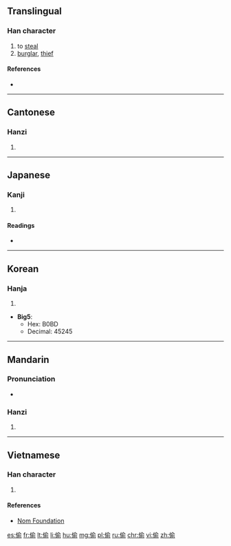 {{also|偸}}
==Translingual==

===Han character===
{{Han char|rn=9|rad=人|as=09|sn=11|four=2822<sub>1</sub>|canj=人人一弓 (OOMN)|ids=⿰[[亻]][[俞]]}}

# to [[steal]]
# [[burglar]], [[thief]]

====References====
* {{Han ref|kx=0112.030|dj=0239.020|hdz=10193.020|uh=5077|ud=20599}}

----

==Cantonese==

===Hanzi===
{{yue-hanzi|jyut=tau1|y=tau1}}

# {{defn|lang=yue|sort=人09}}

----

==Japanese==

===Kanji===
{{ja-kanji|grade=|rs=人09}}

# {{defn|lang=ja|sort=人09}}

====Readings====
* {{ja-readings|on=[[ちゅう]] (chū), [[とう]] (tō)|kun=[[ぬすむ]] (nusumu)}}

----

==Korean==

===Hanja===
{{ko-hanja|hangeul=투|rv=tu|mr=t'u}}

# {{defn|lang=ko|sort=人09}}

* '''Big5''':
** Hex: B0BD
** Decimal: 45245

----

==Mandarin==

===Pronunciation===
* {{audio|Zh-tou.ogg|Audio|lang=cmn}}

===Hanzi===
{{cmn-hanzi|pin=[[tōu]] ([[tou1]])|wg=t'ou<sup>1</sup>}}

# {{defn|lang=cmn|sort=人09}}

----

==Vietnamese==

===Han character===
{{vi-hantu|[[thầu]], [[du]], [[thâu]]|rs=人09}}

# {{defn|lang=vi|sort=人09}}

====References====
*[http://nomfoundation.org/common/nom_details.php?codepoint=5077 Nom Foundation]

[[es:偷]]
[[fr:偷]]
[[lt:偷]]
[[li:偷]]
[[hu:偷]]
[[mg:偷]]
[[pl:偷]]
[[ru:偷]]
[[chr:偷]]
[[vi:偷]]
[[zh:偷]]